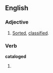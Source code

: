 ==English==

===Adjective===
{{en-adj|-}}

#[[sorted|Sorted]], [[classified]].

===Verb===
'''cataloged'''

# {{past of|[[catalog]]}}